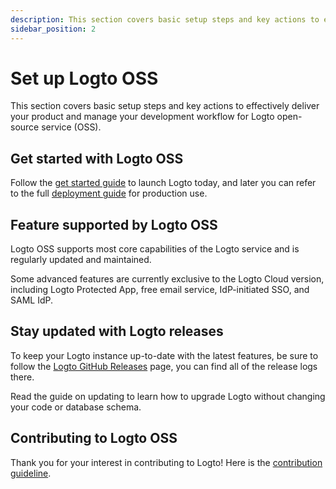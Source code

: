 ```yaml
---
description: This section covers basic setup steps and key actions to effectively deliver your product and manage your development workflow for Logto open-source service (OSS).
sidebar_position: 2
---
```


# Set up Logto OSS

This section covers basic setup steps and key actions to effectively deliver your product and manage your development workflow for Logto open-source service (OSS).

## Get started with Logto OSS

Follow the [get started guide](/logto-oss/get-started-with-oss/) to launch Logto today, and later you can refer to the full [deployment guide](/logto-oss/deployment-and-configuration) for production use.

## Feature supported by Logto OSS

Logto OSS supports most core capabilities of the Logto service and is regularly updated and maintained.

Some advanced features are currently exclusive to the Logto Cloud version, including Logto Protected App, free email service, IdP-initiated SSO, and SAML IdP.

## Stay updated with Logto releases

To keep your Logto instance up-to-date with the latest features, be sure to follow the [Logto GitHub Releases](https://github.com/logto-io/logto/releases) page, you can find all of the release logs there.

Read the guide on updating to learn how to upgrade Logto without changing your code or database schema.

## Contributing to Logto OSS

Thank you for your interest in contributing to Logto! Here is the [contribution guideline](/logto-oss/contribution).
